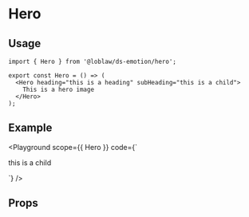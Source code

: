 
# Hero

<Description of={Hero} />

## Usage

```tsx
import { Hero } from '@loblaw/ds-emotion/hero';

export const Hero = () => (
  <Hero heading="this is a heading" subHeading="this is a child">
    This is a hero image
  </Hero>
);
```

## Example

<Playground
  scope={{ Hero }}
  code={`
<Hero image="https://www.stockvault.net/data/2016/03/08/186315/preview16.jpg" heading="this is header" subHeading="this is a subheader">
  <p>this is a child</p>
</Hero>
`}
/>

## Props

<Props of={Hero} />
